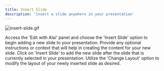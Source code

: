 ```yaml
---
title: Insert Slide
description: 'Insert a slide anywhere in your presentation'
---
```


![insert-slide.gif](../images/insert-slide.gif)

<Steps>
  <Step title="Open 'Edit with Alai' Panel">
    Access the 'Edit with Alai' panel and choose the 'Insert Slide' option to begin adding a new slide to your presentation.
  </Step>
  <Step title="Add Slide Details">
    Provide any optional instructions or context that will help in creating the content for your new slide.
  </Step>
  <Step title="Insert the New Slide">
    Click on 'Insert Slide' to add the new slide after the slide that is currently selected in your presentation.
  </Step>
  <Step title="Customize Slide Layout">
    Utilize the 'Change Layout' option to modify the layout of your newly inserted slide as desired.
  </Step>
</Steps>